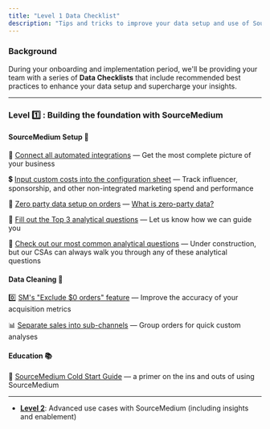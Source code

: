 ```yaml
---
title: "Level 1 Data Checklist"
description: "Tips and tricks to improve your data setup and use of SourceMedium"
---
```


### Background

During your onboarding and implementation period, we'll be providing your team with a series of **Data Checklists** that include 
recommended best practices to enhance your data setup and supercharge your insights.

---

### **Level 1️⃣ : Building the foundation with SourceMedium**

#### SourceMedium Setup 🦾

🧩 [Connect all automated integrations](/data-inputs/platform-integration-instructions/all-available-integrations) — Get the most complete picture of your business

💲 [Input custom costs into the configuration sheet](/data-inputs/configuration-sheet/how-do-i-include-marketing-spend-through-the-cost-tab-of-the-configuration-sheet) — Track influencer, sponsorship, and other non-integrated marketing spend and performance

👋 [Zero party data setup on orders](/help-center/faq/account-management-faqs/best-practices-in-setting-up-a-post-purchase-hdyhau-survey) — [What is zero-party data?](https://www.the-future-of-commerce.com/2022/03/07/zero-party-data-definition-examples-benefits/)

🤔 [Fill out the Top 3 analytical questions](https://share.hsforms.com/12YlIhvZKSVysSYvnP1mZ7w4j6uk) — Let us know how we can guide you

💭 [Check out our most common analytical questions](/source-medium-university/getting-started/thinking-analytically/common-analytical-questions) — Under construction, but our CSAs can always walk you through any of these analytical questions

#### Data Cleaning 🧹

0️⃣ [SM's "Exclude \$0 orders" feature](/help-center/faq/dashboard-functionality-faqs/what-is-exclude-\$0-feature) — Improve the accuracy of your acquisition metrics

📊 [Separate sales into sub-channels](/data-inputs/configuration-sheet/how-can-i-create-order-channels-and-subchannels) — Group orders for quick custom analyses

#### Education 📚

🥶 [SourceMedium Cold Start Guide](/source-medium-university/getting-started/cold-start/cold-start-guide-home) — a primer on the ins and outs of using SourceMedium

---

- [**Level 2**](/getting-started/level-2-data-checklist): Advanced use cases with SourceMedium (including insights and enablement)